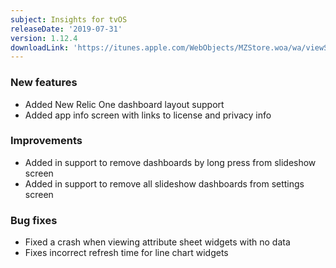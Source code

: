 ```yaml
---
subject: Insights for tvOS
releaseDate: '2019-07-31'
version: 1.12.4
downloadLink: 'https://itunes.apple.com/WebObjects/MZStore.woa/wa/viewSoftware?id=1098396112&mt=8'
---
```


### New features

* Added New Relic One dashboard layout support
* Added app info screen with links to license and privacy info

### Improvements

* Added in support to remove dashboards by long press from slideshow screen
* Added in support to remove all slideshow dashboards from settings screen

### Bug fixes

* Fixed a crash when viewing attribute sheet widgets with no data
* Fixes incorrect refresh time for line chart widgets
